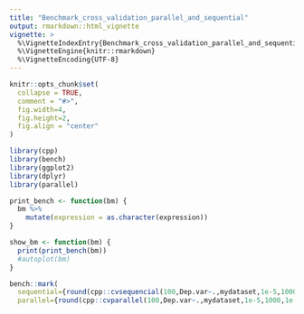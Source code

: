 ```yaml
---
title: "Benchmark_cross_validation_parallel_and_sequential"
output: rmarkdown::html_vignette
vignette: >
  %\VignetteIndexEntry{Benchmark_cross_validation_parallel_and_sequential}
  %\VignetteEngine{knitr::rmarkdown}
  %\VignetteEncoding{UTF-8}
---
```


```r
knitr::opts_chunk$set(
  collapse = TRUE,
  comment = "#>",
  fig.width=4, 
  fig.height=2,
  fig.align = "center"
)
```

```r
library(cpp)
library(bench)
library(ggplot2)
library(dplyr)
library(parallel)

print_bench <- function(bm) {
  bm %>% 
    mutate(expression = as.character(expression))
}

show_bm <- function(bm) {
  print(print_bench(bm))
  #autoplot(bm)
}

bench::mark(
  sequential={round(cpp::cvsequencial(100,Dep.var~.,mydataset,1e-5,1000,1e-5,F),4)},
  parallel={round(cpp::cvparallel(100,Dep.var~.,mydataset,1e-5,1000,1e-5,F,detectCores()-1 ),4)}) %>% show_bm()
```
